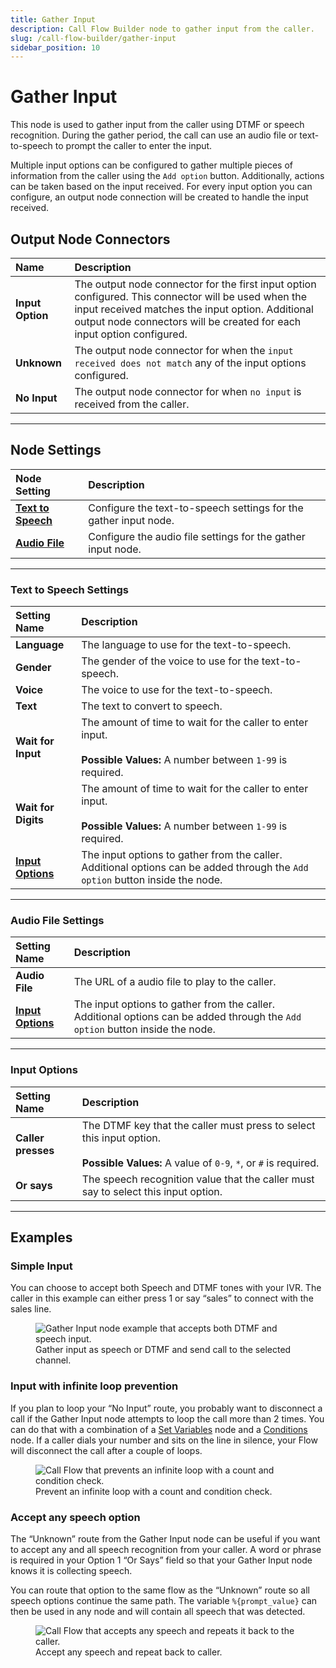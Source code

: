 ---
title: Gather Input
description: Call Flow Builder node to gather input from the caller.
slug: /call-flow-builder/gather-input
sidebar_position: 10
---

# Gather Input

This node is used to gather input from the caller using DTMF or speech recognition.
During the gather period, the call can use an audio file or text-to-speech to prompt the caller to enter the input.

Multiple input options can be configured to gather multiple pieces of information from the caller using the `Add option` button.
Additionally, actions can be taken based on the input received. 
For every input option you can configure, an output node connection will be created to handle the input received.


## **Output Node Connectors**

| Name             | Description                                                                                                                                                                                                                        |
|:-----------------|:-----------------------------------------------------------------------------------------------------------------------------------------------------------------------------------------------------------------------------------|
| **Input Option** | The output node connector for the first input option configured. This connector will be used when the input received matches the input option. Additional output node connectors will be created for each input option configured. |
| **Unknown**      | The output node connector for when the `input received does not match` any of the input options configured.                                                                                                                        |
| **No Input**     | The output node connector for when `no input` is received from the caller.                                                                                                                                                         |


---


## **Node Settings**

| Node Setting                                   | Description                                                      |
|:-----------------------------------------------|:-----------------------------------------------------------------|
| **[Text to Speech](#text-to-speech-settings)** | Configure the text-to-speech settings for the gather input node. |
| **[Audio File](#audio-file-settings)**         | Configure the audio file settings for the gather input node.     |

---


### Text to Speech Settings

| Setting Name                        | Description                                                                                                                    |
|:------------------------------------|:-------------------------------------------------------------------------------------------------------------------------------|
| **Language**                        | The language to use for the text-to-speech.                                                                                    |
| **Gender**                          | The gender of the voice to use for the text-to-speech.                                                                         |
| **Voice**                           | The voice to use for the text-to-speech.                                                                                       |
| **Text**                            | The text to convert to speech.                                                                                                 |
| **Wait for Input**                  | The amount of time to wait for the caller to enter input.<br /><br />**Possible Values:** A number between `1-99` is required. |
| **Wait for Digits**                 | The amount of time to wait for the caller to enter input.<br /><br />**Possible Values:** A number between `1-99` is required. |
| **[Input Options](#input-options)** | The input options to gather from the caller. Additional options can be added through the `Add option` button inside the node.  |


---

### Audio File Settings

| Setting Name                        | Description                                                                                                                   |
|:------------------------------------|:------------------------------------------------------------------------------------------------------------------------------|
| **Audio File**                      | The URL of a audio file to play to the caller.                                                                                |
| **[Input Options](#input-options)** | The input options to gather from the caller. Additional options can be added through the `Add option` button inside the node. |


---

### Input Options

| Setting Name       | Description                                                                                                                                     |
|:-------------------|:------------------------------------------------------------------------------------------------------------------------------------------------|
| **Caller presses** | The DTMF key that the caller must press to select this input option.<br /><br />**Possible Values:** A value of `0-9`, `*`, or `#` is required. |
| **Or says**        | The speech recognition value that the caller must say to select this input option.                                                              |

---

## **Examples**

### Simple Input

You can choose to accept both Speech and DTMF tones with your IVR. 
The caller in this example can either press 1 or say “sales” to connect with the sales line.

<figure>
  <img className="img-600" src={require("./simple-input.webP").default} alt="Gather Input node example that accepts both DTMF and speech input." />
  <figcaption>
    Gather input as speech or DTMF and send call to the selected channel.
  </figcaption>
</figure>

### Input with infinite loop prevention

If you plan to loop your “No Input” route, you probably want to disconnect a call if the Gather Input node attempts to loop the call more than 2 times. 
You can do that with a combination of a [Set Variables](../set_variables/index.mdx) node 
and a [Conditions](../conditions/index.mdx) node.
If a caller dials your number and sits on the line in silence, your Flow will disconnect the call after a couple of loops.

<figure>
  <img className="img-600" src={require("./input-loop-protection.webP").default} alt="Call Flow that prevents an infinite loop with a count and condition check." />
  <figcaption>Prevent an infinite loop with a count and condition check.</figcaption>
</figure>

### Accept any speech option

The “Unknown” route from the Gather Input node can be useful if you want to accept any and all speech recognition from your caller. 
A word or phrase is required in your Option 1 “Or Says” field so that your Gather Input node knows it is collecting speech. 

You can route that option to the same flow as the “Unknown” route so all speech options continue the same path. 
The variable `%{prompt_value}` can then be used in any node and will contain all speech that was detected.

<figure>
  <img className="img-600" src={require("./unknown-speech-input.webP").default} alt="Call Flow that accepts any speech and repeats it back to the caller." />
  <figcaption>Accept any speech and repeat back to caller.</figcaption>
</figure>


